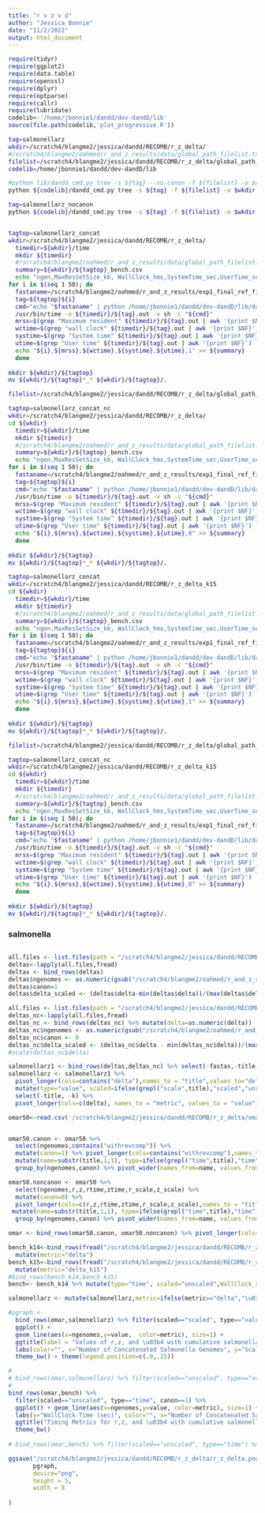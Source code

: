 ```yaml
---
title: "r v z v d"
author: "Jessica Bonnie"
date: "11/2/2022"
output: html_document
---
```


```r

require(tidyr)
require(ggplot2)
require(data.table)
require(openssl)
require(dplyr)
require(optparse)
require(callr)
require(lubridate)
codelib<-'/home/jbonnie1/dandd/dev-dandD/lib'
source(file.path(codelib,'plot_progressive.R'))

```

```bash
tag=salmonellarz
wkdir=/scratch4/blangme2/jessica/dandd/RECOMB/r_z_delta/
#/scratch4/blangme2/oahmed/r_and_z_results/data/global_path_filelist.txt
filelist=/scratch4/blangme2/jessica/dandd/RECOMB/r_z_delta/global_path_filelist.txt
codelib=/home/jbonnie1/dandd/dev-dandD/lib

#python lib/dandd_cmd.py tree -s ${tag} --no-canon -f ${filelist} -o $wkdir
python ${codelib}/dandd_cmd.py tree -s ${tag} -f ${filelist} -o $wkdir --exact

tag=salmonellarz_nocanon
python ${codelib}/dandd_cmd.py tree -s ${tag} -f ${filelist} -o $wkdir --exact --nocanon



```


```bash
tagtop=salmonellarz_concat
wkdir=/scratch4/blangme2/jessica/dandd/RECOMB/r_z_delta/
  timedir=${wkdir}/time
  mkdir ${timedir}
  #/scratch4/blangme2/oahmed/r_and_z_results/data/global_path_filelist.txt
  summary=${wkdir}/${tagtop}_bench.csv
  echo "ngen,MaxResSetSize_kb, WallClock_hms,SystemTime_sec,UserTime_sec, canon" > ${summary}
for i in $(seq 1 50); do
  fastaname=/scratch4/blangme2/oahmed/r_and_z_results/exp1_final_ref_files/ref_with_${i}_genomes_forward_only.fna
  tag=${tagtop}${i}
  cmd="echo "$fastaname" | python /home/jbonnie1/dandd/dev-dandD/lib/dandd_cmd.py --fast tree -s "${tag}" --exact -k 14 -f /dev/stdin -e 1 -o "${wkdir}
  /usr/bin/time -o ${timedir}/${tag}.out -v sh -c "${cmd}"
  mrss=$(grep "Maximum resident" ${timedir}/${tag}.out | awk '{print $NF}')
  wctime=$(grep "wall clock" ${timedir}/${tag}.out | awk '{print $NF}')
  systime=$(grep "System time" ${timedir}/${tag}.out | awk '{print $NF}')
  utime=$(grep "User time" ${timedir}/${tag}.out | awk '{print $NF}')
  echo "${i},${mrss},${wctime},${systime},${utime},1" >> ${summary}
  done
  
mkdir ${wkdir}/${tagtop}
mv ${wkdir}/${tagtop}*_* ${wkdir}/${tagtop}/.

filelist=/scratch4/blangme2/jessica/dandd/RECOMB/r_z_delta/global_path_filelist.txt

```



```bash
tagtop=salmonellarz_concat_nc
wkdir=/scratch4/blangme2/jessica/dandd/RECOMB/r_z_delta/
cd ${wkdir}
  timedir=${wkdir}/time
  mkdir ${timedir}
  #/scratch4/blangme2/oahmed/r_and_z_results/data/global_path_filelist.txt
  summary=${wkdir}/${tagtop}_bench.csv
  echo "ngen,MaxResSetSize_kb, WallClock_hms,SystemTime_sec,UserTime_sec, canon" > ${summary}
for i in $(seq 1 50); do
  fastaname=/scratch4/blangme2/oahmed/r_and_z_results/exp1_final_ref_files/ref_with_${i}_genomes_forward_only.fna
  tag=${tagtop}${i}
  cmd="echo "$fastaname" | python /home/jbonnie1/dandd/dev-dandD/lib/dandd_cmd.py --fast tree -s "${tag}" --no-canon --exact -k 14 -f /dev/stdin -e 1 -o "${wkdir}
  /usr/bin/time -o ${timedir}/${tag}.out -v sh -c "${cmd}"
  mrss=$(grep "Maximum resident" ${timedir}/${tag}.out | awk '{print $NF}')
  wctime=$(grep "wall clock" ${timedir}/${tag}.out | awk '{print $NF}')
  systime=$(grep "System time" ${timedir}/${tag}.out | awk '{print $NF}')
  utime=$(grep "User time" ${timedir}/${tag}.out | awk '{print $NF}')
  echo "${i},${mrss},${wctime},${systime},${utime},0" >> ${summary}
  done
  
mkdir ${wkdir}/${tagtop}
mv ${wkdir}/${tagtop}*_* ${wkdir}/${tagtop}/.

```



```bash
tagtop=salmonellarz_concat
wkdir=/scratch4/blangme2/jessica/dandd/RECOMB/r_z_delta_k15
cd ${wkdir}
  timedir=${wkdir}/time
  mkdir ${timedir}
  #/scratch4/blangme2/oahmed/r_and_z_results/data/global_path_filelist.txt
  summary=${wkdir}/${tagtop}_bench.csv
  echo "ngen,MaxResSetSize_kb, WallClock_hms,SystemTime_sec,UserTime_sec, canon" > ${summary}
for i in $(seq 1 50); do
  fastaname=/scratch4/blangme2/oahmed/r_and_z_results/exp1_final_ref_files/ref_with_${i}_genomes_forward_only.fna
  tag=${tagtop}${i}
  cmd="echo "$fastaname" | python /home/jbonnie1/dandd/dev-dandD/lib/dandd_cmd.py tree -s "${tag}" --exact -k 15 -f /dev/stdin -e 1 -o "${wkdir}
  /usr/bin/time -o ${timedir}/${tag}.out -v sh -c "${cmd}"
  mrss=$(grep "Maximum resident" ${timedir}/${tag}.out | awk '{print $NF}')
  wctime=$(grep "wall clock" ${timedir}/${tag}.out | awk '{print $NF}')
  systime=$(grep "System time" ${timedir}/${tag}.out | awk '{print $NF}')
  utime=$(grep "User time" ${timedir}/${tag}.out | awk '{print $NF}')
  echo "${i},${mrss},${wctime},${systime},${utime},1" >> ${summary}
  done
  
mkdir ${wkdir}/${tagtop}
mv ${wkdir}/${tagtop}*_* ${wkdir}/${tagtop}/.

filelist=/scratch4/blangme2/jessica/dandd/RECOMB/r_z_delta/global_path_filelist.txt

```



```bash
tagtop=salmonellarz_concat_nc
wkdir=/scratch4/blangme2/jessica/dandd/RECOMB/r_z_delta_k15
cd ${wkdir}
  timedir=${wkdir}/time
  mkdir ${timedir}
  #/scratch4/blangme2/oahmed/r_and_z_results/data/global_path_filelist.txt
  summary=${wkdir}/${tagtop}_bench.csv
  echo "ngen,MaxResSetSize_kb, WallClock_hms,SystemTime_sec,UserTime_sec, canon" > ${summary}
for i in $(seq 1 50); do
  fastaname=/scratch4/blangme2/oahmed/r_and_z_results/exp1_final_ref_files/ref_with_${i}_genomes_forward_only.fna
  tag=${tagtop}${i}
  cmd="echo "$fastaname" | python /home/jbonnie1/dandd/dev-dandD/lib/dandd_cmd.py tree -s "${tag}" --no-canon --exact -k 15 -f /dev/stdin -e 1 -o "${wkdir}
  /usr/bin/time -o ${timedir}/${tag}.out -v sh -c "${cmd}"
  mrss=$(grep "Maximum resident" ${timedir}/${tag}.out | awk '{print $NF}')
  wctime=$(grep "wall clock" ${timedir}/${tag}.out | awk '{print $NF}')
  systime=$(grep "System time" ${timedir}/${tag}.out | awk '{print $NF}')
  utime=$(grep "User time" ${timedir}/${tag}.out | awk '{print $NF}')
  echo "${i},${mrss},${wctime},${systime},${utime},0" >> ${summary}
  done
  
mkdir ${wkdir}/${tagtop}
mv ${wkdir}/${tagtop}*_* ${wkdir}/${tagtop}/.

```

### salmonella

```bash

```

```r

all.files <- list.files(path = "/scratch4/blangme2/jessica/dandd/RECOMB/r_z_delta/salmonellarz_concat/",pattern = "deltas.csv", full.names=TRUE)
deltas<-lapply(all.files,fread)
deltas <- bind_rows(deltas)
deltas$ngenomes <- as.numeric(gsub("/scratch4/blangme2/oahmed/r_and_z_results/exp1_final_ref_files/ref_with_|_genomes_forward_only.fna","",deltas$fastas))
deltas$canon=1
deltas$delta_scaled <- (deltas$delta-min(deltas$delta))/(max(deltas$delta) - min(deltas$delta))#scale(deltas$delta)

all.files <- list.files(path = "/scratch4/blangme2/jessica/dandd/RECOMB/r_z_delta/salmonellarz_concat_nc/",pattern = "deltas.csv", full.names=TRUE)
deltas_nc<-lapply(all.files,fread)
deltas_nc <- bind_rows(deltas_nc) %>% mutate(delta=as.numeric(delta))
deltas_nc$ngenomes <- as.numeric(gsub("/scratch4/blangme2/oahmed/r_and_z_results/exp1_final_ref_files/ref_with_|_genomes_forward_only.fna","",deltas_nc$fastas))
deltas_nc$canon <- 0
deltas_nc$delta_scaled <- (deltas_nc$delta - min(deltas_nc$delta))/(max(deltas_nc$delta)  - min(deltas_nc$delta))
#scale(deltas_nc$delta)

salmonellarz1 <- bind_rows(deltas,deltas_nc) %>% select(-fastas,-title, -ngen) 
salmonellarz <- salmonellarz1 %>%
  pivot_longer(cols=contains("delta"),names_to = "title",values_to="delta") %>%
  mutate(type="value", scaled=ifelse(grepl("scale",title),"scaled","unscaled")) %>%
  select(-title, -k) %>%
  pivot_longer(cols=c(delta), names_to = "metric", values_to = "value")

omar50<-read.csv('/scratch4/blangme2/jessica/dandd/RECOMB/r_z_delta/omar_output.csv') %>% rename(ngenomes=numgenomes) %>%  mutate(across(c(starts_with("z"),starts_with("r"),-contains("time")), ~(.x-min(.x))/(max(.x)-min(.x)), .names = "{.col}_scale")) %>% mutate(across(contains("scale"),as.numeric))


omar50.canon <- omar50 %>%
  select(ngenomes,contains("withrevcomp")) %>%
  mutate(canon=1) %>% pivot_longer(cols=contains("withrevcomp"),names_to = "title",values_to="x") %>%
  mutate(name=substr(title,1,1), type=ifelse(grepl("time",title),"time","value"), scaled=ifelse(grepl("scale",title),"scaled","unscaled")) %>% select(-title) %>% ungroup() %>%
  group_by(ngenomes,canon) %>% pivot_wider(names_from=name, values_from = x)

omar50.noncanon <- omar50 %>%
  select(ngenomes,r,z,rtime,ztime,r_scale,z_scale) %>%
  mutate(canon=0) %>% 
  pivot_longer(cols=c(r,z,rtime,ztime,r_scale,z_scale),names_to = "title",values_to="x") %>%
 mutate(name=substr(title,1,1), type=ifelse(grepl("time",title),"time","value"), scaled=ifelse(grepl("scale",title),"scaled","unscaled")) %>% select(-title) %>% ungroup() %>%
  group_by(ngenomes,canon) %>% pivot_wider(names_from=name, values_from = x)

omar <- bind_rows(omar50.canon, omar50.noncanon) %>% pivot_longer(cols=c(r,z), names_to="metric", values_to="value")

bench_k14<-bind_rows(fread("/scratch4/blangme2/jessica/dandd/RECOMB/r_z_delta/salmonellarz_concat_bench.csv"),fread("/scratch4/blangme2/jessica/dandd/RECOMB/r_z_delta/salmonellarz_concat_nc_bench.csv")) %>%
  mutate(metric="delta")
bench_k15<-bind_rows(fread("/scratch4/blangme2/jessica/dandd/RECOMB/r_z_delta_k15/salmonellarz_concat_bench.csv"),fread("/scratch4/blangme2/jessica/dandd/RECOMB/r_z_delta_k15/salmonellarz_concat_nc_bench.csv")) %>%
  mutate(metric="delta_k15")
#bind_rows(bench_k14,bench_k15)
bench<- bench_k14 %>% mutate(type="time", scaled="unscaled",WallClock_sec=as.numeric(ms(WallClock_hms))) %>% select(ngenomes=ngen,type,canon,metric,value=UserTime_sec, scaled, WallClock_hms)

salmonellarz <- mutate(salmonellarz,metric=ifelse(metric=="delta","\u03b4",metric))

#pgraph <- 
  bind_rows(omar,salmonellarz) %>% filter(scaled=="scaled", type=="value", canon==1) %>%
  ggplot() + 
  geom_line(aes(x=ngenomes,y=value,  color=metric), size=1) +
  ggtitle(label = "Values of r,z, and \u03b4 with cumulative salmonella genomes") +
  labs(color="", x="Number of Concatenated Salmonella Genomes", y="Scaled Metric Value") +
  theme_bw() + theme(legend.position=c(.9,.25))

# 
# bind_rows(omar,salmonellarz) %>% filter(scaled=="unscaled", type=="value") %>% ggplot() + geom_line(aes(x=ngenomes,y=value, color=metric)) + facet_wrap(~canon)
# 
bind_rows(omar,bench) %>% 
  filter(scaled=="unscaled", type=="time", canon==1) %>% 
  ggplot() + geom_line(aes(x=ngenomes,y=value, color=metric), size=1) + 
  labs(y="WallClock Time (sec)", color="", x="Number of Concatenated Salmonella Genomes") +
  ggtitle("Timing Metrics for r,z, and \u03b4 with cumulative salmonella genomes") +
  theme_bw()
  
# bind_rows(omar,bench) %>% filter(scaled=="unscaled", type=="time") %>% ggplot() + geom_line(aes(x=ngenomes,y=value, color=metric)) + ylab("UserTime_sec") + facet_wrap(~canon)

ggsave("/scratch4/blangme2/jessica/dandd/RECOMB/r_z_delta/r_z_delta.png",
       pgraph,
       device="png",
       height = 5,
       width = 8
  
)

```
